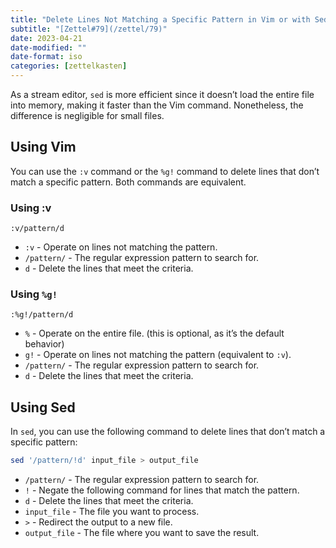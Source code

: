 ```yaml
---
title: "Delete Lines Not Matching a Specific Pattern in Vim or with Sed"
subtitle: "[Zettel#79](/zettel/79)"
date: 2023-04-21
date-modified: ""
date-format: iso
categories: [zettelkasten]
---
```

As a stream editor, `sed` is more efficient since it doesn't load the entire file into memory, making it faster than the Vim command. Nonetheless, the difference is negligible for small files.

## Using Vim

You can use the `:v` command or the `%g!` command to delete lines that don't match a specific pattern. Both commands are equivalent.

### Using :v

```vim
:v/pattern/d
```

* `:v` - Operate on lines not matching the pattern.
* `/pattern/` - The regular expression pattern to search for.
* `d` - Delete the lines that meet the criteria.

### Using `%g!`

```vim
:%g!/pattern/d
```

* `%` - Operate on the entire file. (this is optional, as it's the default behavior)
* `g!` - Operate on lines not matching the pattern (equivalent to `:v`).
* `/pattern/` - The regular expression pattern to search for.
* `d` - Delete the lines that meet the criteria.

## Using Sed

In `sed`, you can use the following command to delete lines that don't match a specific pattern:

```bash
sed '/pattern/!d' input_file > output_file
```

* `/pattern/` - The regular expression pattern to search for.
* `!` - Negate the following command for lines that match the pattern.
* `d` - Delete the lines that meet the criteria.
* `input_file` - The file you want to process.
* `>` - Redirect the output to a new file.
* `output_file` - The file where you want to save the result.
